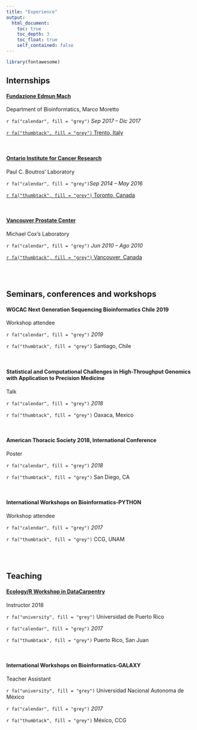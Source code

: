 ```yaml
---
title: "Experience"
output:
  html_document:
    toc: true
    toc_depth: 3
    toc_float: true
    self_contained: false
---
```

```r
library(fontawesome)
```



## 	Internships



#### [__Fundazione Edmun Mach__](https://www.fmach.it/) 


Department of Bioinformatics, Marco Moretto

 `r fa("calendar", fill = "grey")` *Sep 2017 – Dic 2017*		
 
 [`r fa("thumbtack", fill = "grey")` Trento, Italy](https://goo.gl/maps/Hkd3gqxngS92)


<br>  

#### [__Ontario Institute for Cancer Research__](https://oicr.on.ca/) 

 Paul C. Boutros' Laboratory 

 `r fa("calendar", fill = "grey")`*Sep 2014 – May 2016* 	
 
 [`r fa("thumbtack", fill = "grey")` Toronto, Canada](https://goo.gl/maps/JcXhPdafWg72)

<br> 

#### [__Vancouver Prostate Center__](https://www.prostatecentre.com/)  

 Michael Cox's Laboratory
 
 `r fa("calendar", fill = "grey")` *Jun 2010 – Ago 2010*
 
 [`r fa("thumbtack", fill = "grey")` Vancouver, Canada](https://goo.gl/maps/9CuRJuufCQk)  

<br><br>

## 	Seminars, conferences and workshops


#### WGCAC Next Generation Sequencing Bioinformatics Chile 2019
 Workshop attendee
 
 `r fa("calendar", fill = "grey")` *2019*	
 
 `r fa("thumbtack", fill = "grey")`  Santiago, Chile

<br>

#### Statistical and Computational Challenges in High-Throughput Genomics with Application to Precision Medicine
Talk

 `r fa("calendar", fill = "grey")` *2018*	
 
 `r fa("thumbtack", fill = "grey")`  Oaxaca, Mexico

<br>

#### American Thoracic Society 2018, International Conference
Poster

 `r fa("calendar", fill = "grey")` *2018*	
 
 `r fa("thumbtack", fill = "grey")`  San Diego, CA

<br>  

#### International Workshops on Bioinformatics-PYTHON
Workshop attendee

 `r fa("calendar", fill = "grey")` *2017*	
 
 `r fa("thumbtack", fill = "grey")`  CCG, UNAM

<br><br>

## Teaching

#### [Ecology/R Workshop in DataCarpentry](https://map0logo.github.io/2018-08-15-puerto-rico-ecology/)
Instructor 2018

 `r fa("university", fill = "grey")`  Universidad de Puerto Rico

 `r fa("calendar", fill = "grey")` *2017*	
 
 `r fa("thumbtack", fill = "grey")`  Puerto Rico, San Juan


<br>  

#### International Workshops on Bioinformatics-GALAXY
Teacher Assistant

 `r fa("university", fill = "grey")`  Universidad Nacional Autonoma de México

 `r fa("calendar", fill = "grey")` *2017*	
 
 `r fa("thumbtack", fill = "grey")`  México, CCG




